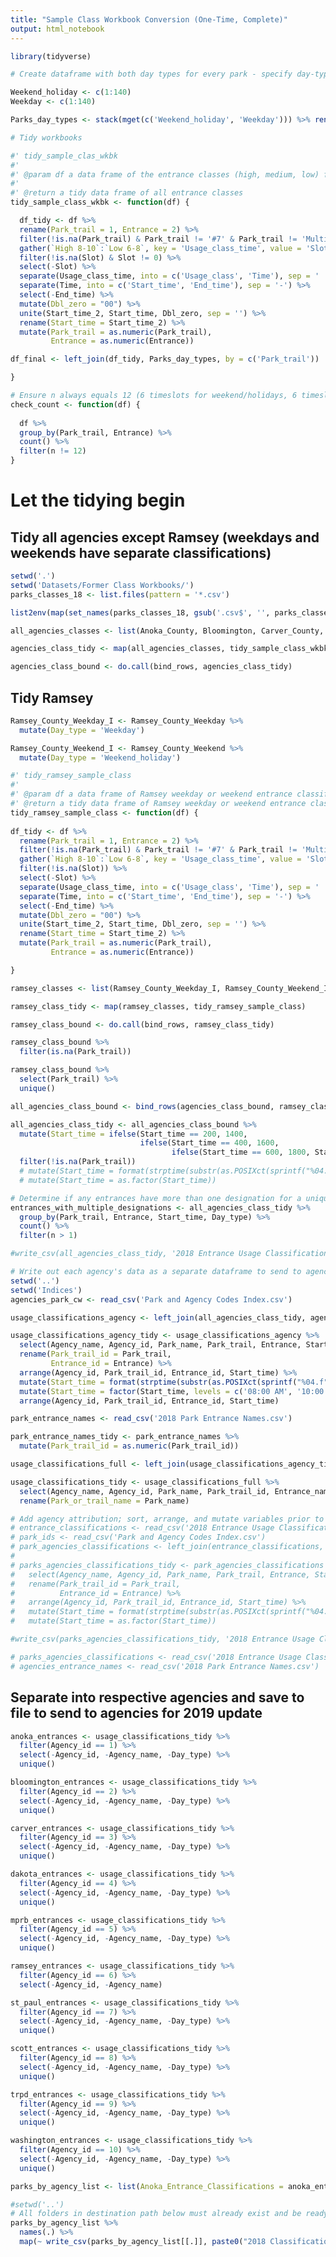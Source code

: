 ```yaml
---
title: "Sample Class Workbook Conversion (One-Time, Complete)"
output: html_notebook
---
```


```r
library(tidyverse)

# Create dataframe with both day types for every park - specify day-type for join

Weekend_holiday <- c(1:140)
Weekday <- c(1:140)

Parks_day_types <- stack(mget(c('Weekend_holiday', 'Weekday'))) %>% rename(Park_trail = values, Day_type = ind)

# Tidy workbooks

#' tidy_sample_clas_wkbk
#'
#' @param df a data frame of the entrance classes (high, medium, low) for all parks in a given agency
#'
#' @return a tidy data frame of all entrance classes
tidy_sample_class_wkbk <- function(df) {

  df_tidy <- df %>%
  rename(Park_trail = 1, Entrance = 2) %>%
  filter(!is.na(Park_trail) & Park_trail != '#7' & Park_trail != 'Multipliers' & Park_trail != 'Trail:' & Park_trail != 'Park:' & Park_trail != 'Entrance #' & Entrance != 'Entrance #' & !is.na(Entrance) & Entrance!= 'new in 2017' & Entrance != 'LAW' & Entrance != 'BAY') %>%
  gather(`High 8-10`:`Low 6-8`, key = 'Usage_class_time', value = 'Slot') %>%
  filter(!is.na(Slot) & Slot != 0) %>%
  select(-Slot) %>%
  separate(Usage_class_time, into = c('Usage_class', 'Time'), sep = ' ') %>%
  separate(Time, into = c('Start_time', 'End_time'), sep = '-') %>%
  select(-End_time) %>%
  mutate(Dbl_zero = "00") %>%
  unite(Start_time_2, Start_time, Dbl_zero, sep = '') %>%
  rename(Start_time = Start_time_2) %>%
  mutate(Park_trail = as.numeric(Park_trail),
         Entrance = as.numeric(Entrance))

df_final <- left_join(df_tidy, Parks_day_types, by = c('Park_trail'))

}

# Ensure n always equals 12 (6 timeslots for weekend/holidays, 6 timeslots for weekdays)
check_count <- function(df) {
  
  df %>%
  group_by(Park_trail, Entrance) %>%
  count() %>%
  filter(n != 12)
}

```

# Let the tidying begin

## Tidy all agencies except Ramsey (weekdays and weekends have separate classifications)

```r
setwd('.')
setwd('Datasets/Former Class Workbooks/')
parks_classes_18 <- list.files(pattern = '*.csv')

list2env(map(set_names(parks_classes_18, gsub('.csv$', '', parks_classes_18)), read_csv), envir = .GlobalEnv)

all_agencies_classes <- list(Anoka_County, Bloomington, Carver_County, Dakota_County, Minneapolis_Park_and_Recreation_Board, Saint_Paul, Scott_County, Three_Rivers_Park_District, Washington_County)

agencies_class_tidy <- map(all_agencies_classes, tidy_sample_class_wkbk)

agencies_class_bound <- do.call(bind_rows, agencies_class_tidy)

```

## Tidy Ramsey

```r

Ramsey_County_Weekday_I <- Ramsey_County_Weekday %>%
  mutate(Day_type = 'Weekday')

Ramsey_County_Weekend_I <- Ramsey_County_Weekend %>%
  mutate(Day_type = 'Weekend_holiday')

#' tidy_ramsey_sample_class
#'
#' @param df a data frame of Ramsey weekday or weekend entrance classifications
#' @return a tidy data frame of Ramsey weekday or weekend entrance classifications
tidy_ramsey_sample_class <- function(df) {
  
df_tidy <- df %>%
  rename(Park_trail = 1, Entrance = 2) %>%
  filter(!is.na(Park_trail) & Park_trail != '#7' & Park_trail != 'Multipliers' & Park_trail != 'Trail:' & Park_trail != 'Park:' & Park_trail != 'Entrance #' & Entrance != 'Entrance #' & !is.na(Entrance) & Entrance!= 'new in 2017' & Entrance != 'LAW' & Entrance != 'BAY') %>%
  gather(`High 8-10`:`Low 6-8`, key = 'Usage_class_time', value = 'Slot') %>%
  filter(!is.na(Slot)) %>%
  select(-Slot) %>%
  separate(Usage_class_time, into = c('Usage_class', 'Time'), sep = ' ') %>%
  separate(Time, into = c('Start_time', 'End_time'), sep = '-') %>%
  select(-End_time) %>%
  mutate(Dbl_zero = "00") %>%
  unite(Start_time_2, Start_time, Dbl_zero, sep = '') %>%
  rename(Start_time = Start_time_2) %>%
  mutate(Park_trail = as.numeric(Park_trail),
         Entrance = as.numeric(Entrance))

}

ramsey_classes <- list(Ramsey_County_Weekday_I, Ramsey_County_Weekend_I)

ramsey_class_tidy <- map(ramsey_classes, tidy_ramsey_sample_class)

ramsey_class_bound <- do.call(bind_rows, ramsey_class_tidy)

ramsey_class_bound %>%
  filter(is.na(Park_trail))

ramsey_class_bound %>%
  select(Park_trail) %>%
  unique()

```

```r

all_agencies_class_bound <- bind_rows(agencies_class_bound, ramsey_class_bound)

all_agencies_class_tidy <- all_agencies_class_bound %>%
  mutate(Start_time = ifelse(Start_time == 200, 1400,
                             ifelse(Start_time == 400, 1600,
                                    ifelse(Start_time == 600, 1800, Start_time)))) %>%
  filter(!is.na(Park_trail))
  # mutate(Start_time = format(strptime(substr(as.POSIXct(sprintf("%04.f", as.numeric(Start_time)), format="%H%M"), 12, 16), '%H:%M'), '%I:%M %p')) %>%
  # mutate(Start_time = as.factor(Start_time))

# Determine if any entrances have more than one designation for a unique timeslot -> it's a mistake if they do!  Check sample class workbooks, entrance site descriptions, and syntaxes to determine correct designation
entrances_with_multiple_designations <- all_agencies_class_tidy %>%
  group_by(Park_trail, Entrance, Start_time, Day_type) %>%
  count() %>%
  filter(n > 1)

#write_csv(all_agencies_class_tidy, '2018 Entrance Usage Classification Index.csv')

```

```r
# Write out each agency's data as a separate dataframe to send to agencies for update; first, add agency attribute
setwd('..')
setwd('Indices')
agencies_park_cw <- read_csv('Park and Agency Codes Index.csv')

usage_classifications_agency <- left_join(all_agencies_class_tidy, agencies_park_cw, by = c('Park_trail' = 'Park_id'))

usage_classifications_agency_tidy <- usage_classifications_agency %>%
  select(Agency_name, Agency_id, Park_name, Park_trail, Entrance, Start_time, Day_type, Usage_class) %>%
  rename(Park_trail_id = Park_trail,
         Entrance_id = Entrance) %>%
  arrange(Agency_id, Park_trail_id, Entrance_id, Start_time) %>%
  mutate(Start_time = format(strptime(substr(as.POSIXct(sprintf("%04.f", as.numeric(Start_time)), format="%H%M"), 12, 16), '%H:%M'), '%I:%M %p')) %>%
  mutate(Start_time = factor(Start_time, levels = c('08:00 AM', '10:00 AM', '12:00 PM', '02:00 PM', '04:00 PM', '06:00 PM'))) %>%
  arrange(Agency_id, Park_trail_id, Entrance_id, Start_time)
```

```r
park_entrance_names <- read_csv('2018 Park Entrance Names.csv')

park_entrance_names_tidy <- park_entrance_names %>%
  mutate(Park_trail_id = as.numeric(Park_trail_id))

usage_classifications_full <- left_join(usage_classifications_agency_tidy, park_entrance_names_tidy, by = c('Agency_id', 'Park_trail_id', 'Entrance_id'))

usage_classifications_tidy <- usage_classifications_full %>%
  select(Agency_name, Agency_id, Park_name, Park_trail_id, Entrance_name, Entrance_id, everything()) %>%
  rename(Park_or_trail_name = Park_name)

```


```r
# Add agency attribution; sort, arrange, and mutate variables prior to writing out
# entrance_classifications <- read_csv('2018 Entrance Usage Classifications Index.csv')
# park_ids <- read_csv('Park and Agency Codes Index.csv')
# park_agencies_classifications <- left_join(entrance_classifications, park_ids, by = c('Park_trail' = 'Park_id'))
# 
# parks_agencies_classifications_tidy <- park_agencies_classifications %>%
#   select(Agency_name, Agency_id, Park_name, Park_trail, Entrance, Start_time, Day_type, Usage_class) %>%
#   rename(Park_trail_id = Park_trail,
#          Entrance_id = Entrance) %>%
#   arrange(Agency_id, Park_trail_id, Entrance_id, Start_time) %>%
#   mutate(Start_time = format(strptime(substr(as.POSIXct(sprintf("%04.f", as.numeric(Start_time)), format="%H%M"), 12, 16), '%H:%M'), '%I:%M %p')) %>%
#   mutate(Start_time = as.factor(Start_time))

#write_csv(parks_agencies_classifications_tidy, '2018 Entrance Usage Classifications with Agency Attribution Index.csv')

# parks_agencies_classifications <- read_csv('2018 Entrance Usage Classifications with Agency Attribution Index.csv')
# agencies_entrance_names <- read_csv('2018 Park Entrance Names.csv')

```

## Separate into respective agencies and save to file to send to agencies for 2019 update

```r
anoka_entrances <- usage_classifications_tidy %>%
  filter(Agency_id == 1) %>%
  select(-Agency_id, -Agency_name, -Day_type) %>%
  unique()

bloomington_entrances <- usage_classifications_tidy %>%
  filter(Agency_id == 2) %>%
  select(-Agency_id, -Agency_name, -Day_type) %>%
  unique()

carver_entrances <- usage_classifications_tidy %>%
  filter(Agency_id == 3) %>%
  select(-Agency_id, -Agency_name, -Day_type) %>%
  unique()

dakota_entrances <- usage_classifications_tidy %>%
  filter(Agency_id == 4) %>%
  select(-Agency_id, -Agency_name, -Day_type) %>%
  unique()

mprb_entrances <- usage_classifications_tidy %>%
  filter(Agency_id == 5) %>%
  select(-Agency_id, -Agency_name, -Day_type) %>%
  unique()

ramsey_entrances <- usage_classifications_tidy %>%
  filter(Agency_id == 6) %>%
  select(-Agency_id, -Agency_name)

st_paul_entrances <- usage_classifications_tidy %>%
  filter(Agency_id == 7) %>%
  select(-Agency_id, -Agency_name, -Day_type) %>%
  unique()

scott_entrances <- usage_classifications_tidy %>%
  filter(Agency_id == 8) %>%
  select(-Agency_id, -Agency_name, -Day_type) %>%
  unique()

trpd_entrances <- usage_classifications_tidy %>%
  filter(Agency_id == 9) %>%
  select(-Agency_id, -Agency_name, -Day_type) %>%
  unique()

washington_entrances <- usage_classifications_tidy %>%
  filter(Agency_id == 10) %>%
  select(-Agency_id, -Agency_name, -Day_type) %>%
  unique()
```

```r
parks_by_agency_list <- list(Anoka_Entrance_Classifications = anoka_entrances, Bloomington_Entrance_Classifications = bloomington_entrances, Carver_Entrance_Classifications = carver_entrances, Dakota_Entrance_Classifications = dakota_entrances, MPRB_Entrance_Classifications = mprb_entrances, Ramsey_Entrance_Classifications = ramsey_entrances, St_Paul_Entrance_Classifications = st_paul_entrances, Scott_Entrance_Classifications = scott_entrances, TRPD_Entrance_Classifications = trpd_entrances, Washington_Entrance_Classifications = washington_entrances)
```

```r
#setwd('..')
# All folders in destination path below must already exist and be ready for population
parks_by_agency_list %>%
  names(.) %>%
  map(~ write_csv(parks_by_agency_list[[.]], paste0("2018 Classifications to Send for 2019 Update with Entrance Names/", ., ".csv")))

```







